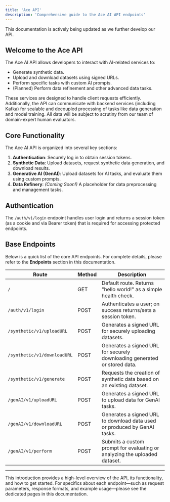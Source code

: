 ```yaml
---
title: 'Ace API'
description: 'Comprehensive guide to the Ace AI API endpoints'
---
```


<Note>
  This documentation is actively being updated as we further develop our API.
</Note>

## Welcome to the Ace API

The Ace AI API allows developers to interact with AI-related services to:
- Generate synthetic data.
- Upload and download datasets using signed URLs.
- Perform specific tasks with custom AI prompts.
- (Planned) Perform data refinement and other advanced data tasks.

These services are designed to handle client requests efficiently. Additionally, the API can communicate with backend services (including Kafka) for scalable and decoupled processing of tasks like data generation and model training.
<Note>
All data will be subject to scrutiny from our team of domain-expert human evaluators.
</Note>


## Core Functionality

The Ace AI API is organized into several key sections:
1. **Authentication**: Securely log in to obtain session tokens.
2. **Synthetic Data**: Upload datasets, request synthetic data generation, and download results.
3. **Generative AI (GenAI)**: Upload datasets for AI tasks, and evaluate them using custom prompts.
4. **Data Refinery**: *(Coming Soon!)* A placeholder for data preprocessing and management tasks.

## Authentication

The `/auth/v1/login` endpoint handles user login and returns a session token (as a cookie and via Bearer token) that is required for accessing protected endpoints.

## Base Endpoints

Below is a quick list of the core API endpoints. For complete details, please refer to the **Endpoints** section in this documentation.

| Route                           | Method | Description                                                                |
|---------------------------------|--------|----------------------------------------------------------------------------|
| `/`                             | GET    | Default route. Returns "hello world!" as a simple health check.            |
| `/auth/v1/login`               | POST   | Authenticates a user; on success returns/sets a session token.             |
| `/synthetic/v1/uploadURL`      | POST    | Generates a signed URL for securely uploading datasets.                    |
| `/synthetic/v1/downloadURL`    | POST    | Generates a signed URL for securely downloading generated or stored data.  |
| `/synthetic/v1/generate`       | POST   | Requests the creation of synthetic data based on an existing dataset.      |
| `/genAI/v1/uploadURL`          | POST    | Generates a signed URL to upload data for GenAI tasks.                     |
| `/genAI/v1/downloadURL`        | POST    | Generates a signed URL to download data used or produced by GenAI tasks.   |
| `/genAI/v1/perform`           | POST   | Submits a custom prompt for evaluating or analyzing the uploaded dataset.  |

---

This introduction provides a high-level overview of the API, its functionality, and how to get started. For specifics about each endpoint—such as request parameters, response formats, and example usage—please see the dedicated pages in this documentation.
